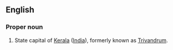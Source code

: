 ==English==
===Proper noun===
#State capital of [[Kerala]] ([[India]]), formerly known as [[Trivandrum]].